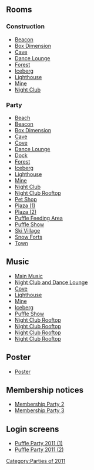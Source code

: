 
==Rooms==
===Construction===
*[[Media:PuffleParty2011ConstBeacon.swf|Beacon]]
*[[Media:PuffleParty2011ConstBoxDimension.swf|Box Dimension]]
*[[Media:PuffleParty2010ConstCave.swf|Cave]]
*[[Media:PuffleParty2011ConstLounge.swf|Dance Lounge]]
*[[Media:PuffleParty2011ConstForest.swf|Forest]]
*[[Media:PuffleParty2011ConstBerg.swf|Iceberg]]
*[[Media:PuffleParty2011ConstLight.swf|Lighthouse]]
*[[Media:PuffleParty2011ConstMine.swf|Mine]]
*[[Media:PuffleParty2011ConstDance.swf|Night Club]]

===Party===
*[[Media:PuffleParty2011Beach.swf|Beach]]
*[[Media:PuffleParty2011Beacon.swf|Beacon]]
*[[Media:PuffleParty2011BoxDimension.swf|Box Dimension]]
*[[Media:PuffleParty2011Cave.swf|Cave]]
*[[Media:PuffleParty2011Cove.swf|Cove]]
*[[Media:PuffleParty2011Lounge.swf|Dance Lounge]]
*[[Media:PuffleParty2011Dock.swf|Dock]]
*[[Media:PuffleParty2011Forest.swf|Forest]]
*[[Media:PuffleParty2011Berg.swf|Iceberg]]
*[[Media:PuffleParty2011Light.swf|Lighthouse]]
*[[Media:PuffleParty2011Mine.swf|Mine]]
*[[Media:PuffleParty2011Dance.swf|Night Club]]
*[[Media:PuffleParty2011Party3.swf|Night Club Rooftop]]
*[[Media:PuffleParty2011Pet.swf|Pet Shop]]
*[[Media:PuffleParty2011Plaza(1).swf|Plaza (1)]]
*[[Media:PuffleParty2011Plaza(2).swf|Plaza (2)]]
*[[Media:PuffleParty2011Party1.swf|Puffle Feeding Area]]
*[[Media:PuffleParty2011Party2.swf|Puffle Show]]
*[[Media:PuffleParty2011Village.swf|Ski Village]]
*[[Media:PuffleParty2011Forts.swf|Snow Forts]]
*[[Media:RoomsTown-PuffleParty2011.swf|Town]]

==Music==
*[[Media:Music261.swf|Main Music]]
*[[Media:Music260.swf|Night Club and Dance Lounge]]
*[[Media:Music290.swf|Cove]]
*[[Media:Music31.swf|Lighthouse]]
*[[Media:Music256.swf|Mine]]
*[[Media:Music213.swf|Iceberg]]
*[[Media:Music282.swf|Puffle Show]]
*[[Media:Music272.swf|Night Club Rooftop]]
*[[Media:Music249.swf|Night Club Rooftop]]
*[[Media:Music275.swf|Night Club Rooftop]]
*[[Media:Music258.swf|Night Club Rooftop]]

==Poster==
*[[Media:PuffleParty2011Poster.swf|Poster]]

==Membership notices==
*[[Media:PuffleParty2011MembershipParty2.swf|Membership Party 2]]
*[[Media:PuffleParty2011MembershipParty3.swf|Membership Party 3]]

==Login screens==
*[[Media:LoginPuffleParty2011(1).swf|Puffle Party 2011 (1)]]
*[[Media:LoginPuffleParty2011(2).swf|Puffle Party 2011 (2)]]
{{Parties}}

[[Category:Parties of 2011]]